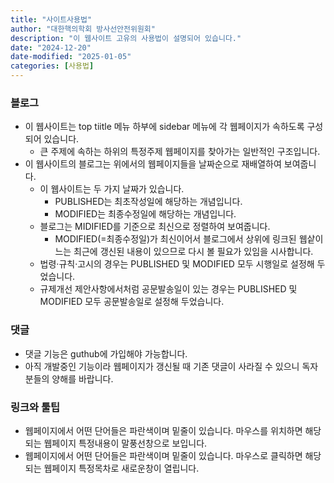 ```yaml
---
title: "사이트사용법"
author: "대한핵의학회 방사선안전위원회"
description: "이 웹사이트 고유의 사용법이 설명되어 있습니다."
date: "2024-12-20"
date-modified: "2025-01-05"
categories: [사용법]
---
```


### 블로그
- 이 웹사이트는 top tiitle 메뉴 하부에 sidebar 메뉴에 각 웹페이지가 속하도록 구성되어 있습니다.
    - 큰 주제에 속하는 하위의 특정주제 웹페이지를 찾아가는 일반적인 구조입니다.
- 이 웹사이트의 블로그는 위에서의 웹페이지들을 날짜순으로 재배열하여 보여줍니다.
    - 이 웹사이트는 두 가지 날짜가 있습니다.
        - PUBLISHED는 최초작성일에 해당하는 개념입니다.
        - MODIFIED는 최종수정일에 해당하는 개념입니다.
    - 블로그는 MIDIFIED를 기준으로 최신으로 정렬하여 보여줍니다.
        - MODIFIED(=최종수정일)가 최신이어서 블로그에서 상위에 링크된 웹샅이느는 최근에 갱신된 내용이 있으므로 다시 볼 필요가 있임을 시사합니다.
    - 법령·규칙·고시의 경우는 PUBLISHED 및 MODIFIED 모두 시행일로 설정해 두었습니다.
    - 규제개선 제안사항에서처럼 공문발송일이 있는 경우는  PUBLISHED 및 MODIFIED 모두 공문발송일로 설정해 두었습니다.

### 댓글    
-   댓글 기능은 guthub에 가입해야 가능합니다.
- 아직 개발중인 기능이라 웹페이지가 갱신될 때 기존 댓글이 사라질 수 있으니 독자분들의 양해를 바랍니다.

### 링크와 툴팁
- 웹페이지에서 어떤 단어들은 파란색이며 밑줄이 있습니다. 마우스를 위치하면 해당되는 웹페이지 특정내용이 말풍선창으로 보입니다.
- 웹페이지에서 어떤 단어들은 파란색이며 밑줄이 있습니다. 마우스로 클릭하면 해당되는 웹페이지 특정목차로 새로운창이 열립니다.